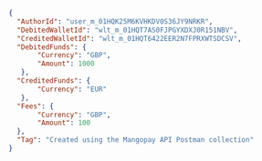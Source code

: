 ```json REST  
{
  "AuthorId": "user_m_01HQK25M6KVHKDV0S36JY9NRKR",
  "DebitedWalletId": "wlt_m_01HQT7AS0FJPGYXDXJ0R151NBV",
  "CreditedWalletId": "wlt_m_01HQT6422EER2N7FPRXWTSDCSV",
  "DebitedFunds": {
       "Currency": "GBP",
       "Amount": 1000
   },
  "CreditedFunds": {
       "Currency": "EUR"
   },
  "Fees": {
       "Currency": "GBP",
       "Amount": 100
  },
  "Tag": "Created using the Mangopay API Postman collection"
}  
```